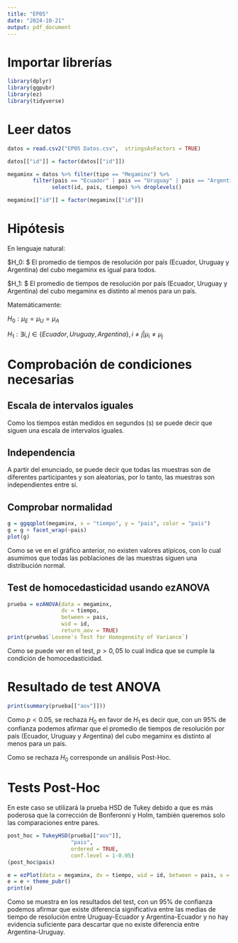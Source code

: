 ---
title: "EP05"
date: "2024-10-21"
output: pdf_document
---
# Importar librerías
```{r}
library(dplyr)
library(ggpubr)
library(ez)
library(tidyverse)
```

# Leer datos

```{r}
datos = read.csv2("EP05 Datos.csv",  stringsAsFactors = TRUE)

datos[["id"]] = factor(datos[["id"]])

megaminx = datos %>% filter(tipo == "Megaminx") %>%
        filter(pais == "Ecuador" | pais == "Uruguay" | pais == "Argentina") %>%
              select(id, pais, tiempo) %>% droplevels()

megaminx[["id"]] = factor(megaminx[["id"]])

```

# Hipótesis

En lenguaje natural:

$H_0: $ El promedio de tiempos de resolución por país (Ecuador, Uruguay y Argentina) del cubo megaminx es igual para todos.

$H_1: $ El promedio de tiempos de resolución por país (Ecuador, Uruguay y Argentina) del cubo megaminx es distinto al menos para un país.

Matemáticamente:

$H_0: \mu_E = \mu_U = \mu_A$

$H_1: \exists i,j \in \{Ecuador, Uruguay, Argentina\}, i \neq j | \mu_i \neq \mu_j$

# Comprobación de condiciones necesarias

## Escala de intervalos iguales

Como los tiempos están medidos en segundos (s) se puede decir que siguen una escala de intervalos iguales.

## Independencia

A partir del enunciado, se puede decir que todas las muestras son de diferentes participantes y son aleatorias, por lo tanto, las muestras son independientes entre sí.

## Comprobar normalidad

```{r}
g = ggqqplot(megaminx, x = "tiempo", y = "pais", color = "pais")
g = g + facet_wrap(~pais)
plot(g)
```

Como se ve en el gráfico anterior, no existen valores atípicos, con lo cual asumimos que todas las poblaciones de las muestras siguen una distribución normal.

## Test de homocedasticidad usando ezANOVA

```{r}
prueba = ezANOVA(data = megaminx,
                 dv = tiempo,
                 between = pais,
                 wid = id,
                 return_aov = TRUE)
print(prueba$`Levene's Test for Homogeneity of Variance`)
```
Como se puede ver en el test, $p>0,05$ lo cual indica que se cumple la condición de homocedasticidad.

# Resultado de test ANOVA
```{r}
print(summary(prueba[["aov"]]))
```

Como $p<0.05$, se rechaza $H_0$ en favor de $H_1$ es decir que, con un 95$\%$ de confianza podemos afirmar que el promedio de tiempos de resolución por país (Ecuador, Uruguay y Argentina) del cubo megaminx es distinto al menos para un país.

Como se rechaza $H_0$ corresponde un análisis Post-Hoc.

# Tests Post-Hoc

En este caso se utilizará la prueba HSD de Tukey debido a que es más poderosa que la corrección de Bonferonni y Holm, también queremos solo las comparaciones entre pares.

```{r}
post_hoc = TukeyHSD(prueba[["aov"]],
                    "pais",
                    ordered = TRUE,
                    conf.level = 1-0.05)
(post_hoc$pais)

e = ezPlot(data = megaminx, dv = tiempo, wid = id, between = pais, x = pais, y_lab = "")
e = e + theme_pubr()
print(e)
```
Como se muestra en los resultados del test, con un 95$\%$ de confianza podemos afirmar que existe diferencia significativa entre las medias de tiempo de resolución entre Uruguay-Ecuador y Argentina-Ecuador y no hay evidencia suficiente para descartar que no existe diferencia entre Argentina-Uruguay.